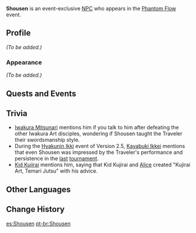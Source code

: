 {{Meta
<!-- Remove this template after adding the missing info -->
|missing_NPC_profile  = yes
}}
{{Character Infobox
|type             = Event NPC
|image            = NPC Shousen.png
|region           = Inazuma
|location         = Inazuma
|title            = Shinryuu Master
}}
'''Shousen''' is an event-exclusive [[NPC]] who appears in the [[Phantom Flow]] event.
<!--
==Location==
<gallery>
NPC Location Shousen.png|Shousen's location
NPC Location Shousen Context.png|Additional context
</gallery>
-->
==Profile==
<!-- detailed story/lore information goes here -->
''(To be added.)''

===Appearance===
''(To be added.)''

==Quests and Events==
{{Quests and Events}}

==Trivia==
*[[Iwakura Mitsunari]] mentions him if you talk to him after defeating the other Iwakura Art disciples, wondering if Shousen taught the Traveler their swordsmanship style.
*During the [[Hyakunin Ikki/2022-03-18|Hyakunin Ikki]] event of Version 2.5, [[Kayabuki Ikkei]] mentions that even Shousen was impressed by the Traveler's performance and persistence in the [[Hyakunin Ikki/2021-09-02|last]] [[Hyakunin Ikki|tournament]].
*[[Kid Kujirai]] mentions him, saying that Kid Kujirai and [[Alice]] created "Kujirai Art, Temari Jutsu" with his advice.

==Other Languages==
{{Other Languages|default_hidden = 1
|en      = Shousen
|zhs     = 涉川
|zhs_rm  = Shèchuān
|zht     = 涉川
|zht_rm  = Shèchuān
|ja      = 渋川
|ja_rm   = Shousen
|ko      = 시부카와
|es      = Shousen
|fr      = Shousen
|ru      = Сёсэн
|th      = Shousen
|vi      = Shousen
|de      = Shousen
|id      = Shousen
|pt      = Shousen
}}

==Change History==
{{Change History|2.0}}

[[es:Shousen]]
[[pt-br:Shousen]]
